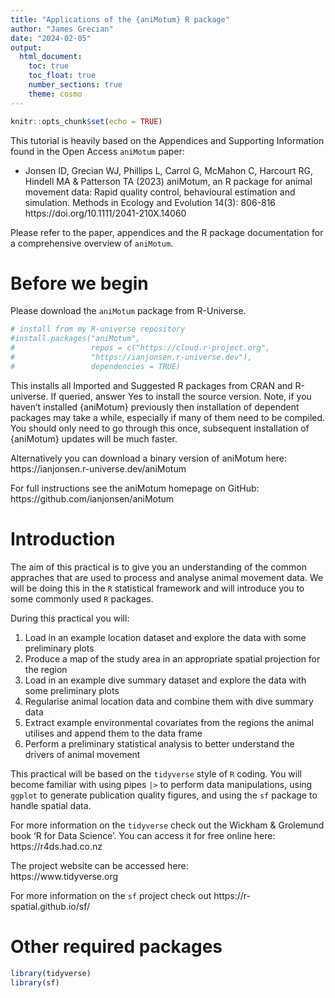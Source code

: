 ```yaml
---
title: "Applications of the {aniMotum} R package"
author: "James Grecian"
date: "2024-02-05"
output: 
  html_document:
    toc: true
    toc_float: true
    number_sections: true
    theme: cosmo
---
```


```r
knitr::opts_chunk$set(echo = TRUE)
```

This tutorial is heavily based on the Appendices and Supporting Information found in the Open Access `aniMotum` paper:

- Jonsen ID, Grecian WJ, Phillips L, Carrol G, McMahon C, Harcourt RG, Hindell MA & Patterson TA (2023) aniMotum, an R package for animal movement data: Rapid quality control, behavioural estimation and simulation. Methods in Ecology and Evolution 14(3): 806-816  https://doi.org/10.1111/2041-210X.14060

Please refer to the paper, appendices and the R package documentation for a comprehensive overview of `aniMotum`.

# Before we begin

Please download the `aniMotum` package from R-Universe.

```r
# install from my R-universe repository
#install.packages("aniMotum", 
#                 repos = c("https://cloud.r-project.org",
#                 "https://ianjonsen.r-universe.dev"),
#                 dependencies = TRUE)
```

This installs all Imported and Suggested R packages from CRAN and R-universe. If queried, answer Yes to install the source version. Note, if you haven’t installed {aniMotum} previously then installation of dependent packages may take a while, especially if many of them need to be compiled. You should only need to go through this once, subsequent installation of {aniMotum} updates will be much faster.

Alternatively you can download a binary version of aniMotum here: https://ianjonsen.r-universe.dev/aniMotum

For full instructions see the aniMotum homepage on GitHub: https://github.com/ianjonsen/aniMotum

# Introduction

The aim of this practical is to give you an understanding of the common appraches that are used to process and analyse animal movement data. We will be doing this in the `R` statistical framework and will introduce you to some commonly used `R` packages.

During this practical you will:

1. Load in an example location dataset and explore the data with some preliminary plots
2. Produce a map of the study area in an appropriate spatial projection for the region
3. Load in an example dive summary dataset and explore the data with some preliminary plots
4. Regularise animal location data and combine them with dive summary data
5. Extract example environmental covariates from the regions the animal utilises and append them to the data frame  
6. Perform a preliminary statistical analysis to better understand the drivers of animal movement  

This practical will be based on the `tidyverse` style of `R` coding. You will become familiar with using pipes `|>` to perform data manipulations, using `ggplot` to generate publication quality figures, and using the `sf` package to handle spatial data.

For more information on the `tidyverse` check out the Wickham & Grolemund book 'R for Data Science'.
You can access it for free online here:  
https://r4ds.had.co.nz

The project website can be accessed here:  
https://www.tidyverse.org

For more information on the `sf` project check out https://r-spatial.github.io/sf/

# Other required packages

```r
library(tidyverse)
library(sf)
```


<!-- avoid border around code -->
<style>
  pre {
    border: 0;
  }
  #TOC {
    border: 0;
  }
</style>
